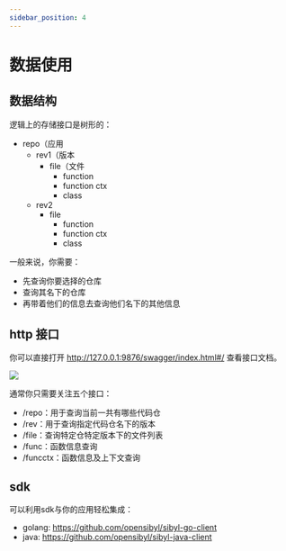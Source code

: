 ```yaml
---
sidebar_position: 4
---
```


# 数据使用

## 数据结构

逻辑上的存储接口是树形的：

- repo（应用
    - rev1（版本
        - file（文件
            - function
            - function ctx
            - class
    - rev2
        - file
            - function
            - function ctx
            - class

一般来说，你需要：

- 先查询你要选择的仓库
- 查询其名下的仓库
- 再带着他们的信息去查询他们名下的其他信息

## http 接口

你可以直接打开 http://127.0.0.1:9876/swagger/index.html#/ 查看接口文档。

![](/img/usage-swagger.png)

通常你只需要关注五个接口：

- /repo：用于查询当前一共有哪些代码仓
- /rev：用于查询指定代码仓名下的版本
- /file：查询特定仓特定版本下的文件列表
- /func：函数信息查询
- /funcctx：函数信息及上下文查询

## sdk

可以利用sdk与你的应用轻松集成：

- golang: https://github.com/opensibyl/sibyl-go-client
- java: https://github.com/opensibyl/sibyl-java-client
